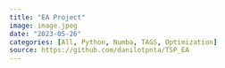 ```yaml
---
title: "EA Project"
image: image.jpeg
date: "2023-05-26"
categories: [All, Python, Numba, TAGS, Optimization]
source: https://github.com/danilotpnta/TSP_EA
---
```

